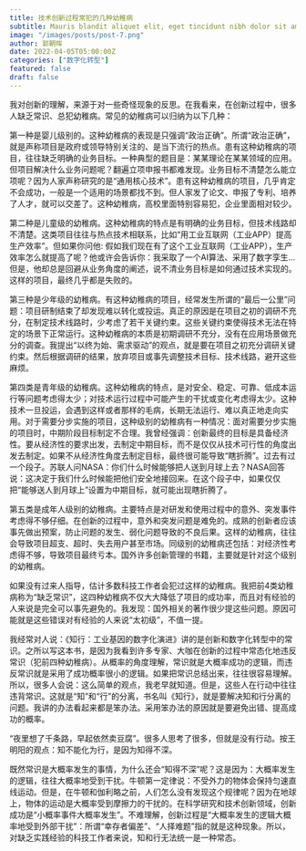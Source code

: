```yaml
---
title: 技术创新过程常犯的几种幼稚病
subtitle: Mauris blandit aliquet elit, eget tincidunt nibh dolor sit amet,
image: "/images/posts/post-7.png"
author: 郭朝晖
date: 2022-04-05T05:00:00Z
categories: ["数字化转型"]
featured: false
draft: false
---
```


我对创新的理解，来源于对一些奇怪现象的反思。在我看来，在创新过程中，很多人缺乏常识、总犯幼稚病。常见的幼稚病可以归纳为以下几种：

第一种是婴儿级别的。这种幼稚病的表现是只强调“政治正确”。所谓“政治正确”，就是声称项目是政府或领导特别关注的、是当下流行的热点。患有这种幼稚病的项目，往往缺乏明确的业务目标。一种典型的题目是：某某理论在某某领域的应用。但项目解决什么业务问题呢？翻遍立项申报书都难发现。业务目标不清楚怎么能立项呢？因为人家声称研究的是“通用核心技术”。患有这种幼稚病的项目，几乎肯定不会成功，一般是一个适用的场景都找不到。但人家发了论文、申报了专利、培养了人才，就可以交差了。这种幼稚病，高校里面特别容易犯，企业里面相对较少。

第二种是儿童级的幼稚病。这种幼稚病的特点是有明确的业务目标，但技术线路却不清楚。这类项目往往与热点技术相联系，比如“用工业互联网（工业APP）提高生产效率”。但如果你问他: 假如我们现在有了这个工业互联网（工业APP），生产效率怎么就提高了呢？他或许会告诉你：我采取了一个AI算法、采用了数字孪生… 但是，他却总是回避从业务角度的阐述，说不清业务目标是如何通过技术实现的。这样的项目，最终几乎都是失败的。

第三种是少年级的幼稚病。有这种幼稚病的项目，经常发生所谓的“最后一公里”问题：项目研制结束了却发现难以转化或投运。真正的原因是在项目之初的调研不充分，在制定技术线路时，少考虑了若干关键约束。这些关键约束使得技术无法在特定的场景下正常运行。这种幼稚病的本质是初期调研不充分，没有在应用场景做充分的调查。我提出“以终为始、需求驱动”的观点，就是要在项目之初充分调研关键约束。然后根据调研的结果，放弃项目或事先调整技术目标、技术线路，避开这些麻烦。

第四类是青年级的幼稚病。这种幼稚病的特点，是对安全、稳定、可靠、低成本运行等问题考虑得太少；对技术运行过程中可能产生的干扰或变化考虑得太少。这种技术一旦投运，会遇到这样或者那样的毛病，长期无法运行、难以真正地走向实用。对于需要分步实施的项目，这种级别的幼稚病有一种情况：面对需要分步实施的项目时，中期阶段目标制定不合理。我曾经强调：创新最终的目标是具备经济性。要从经济性的要求出发，去制定中期目标，而不是仅仅从技术可行性的角度出发去制定。如果不从经济性角度去制定目标，最终很可能导致“瞎折腾”。过去有过一个段子。苏联人问NASA：你们什么时候能够把人送到月球上去？NASA回答说：这决定于我们什么时候能把他们安全地接回来。在这个段子中，如果仅仅把“能够送人到月球上”设置为中期目标，就可能出现瞎折腾了。

第五类是成年人级别的幼稚病。主要特点是对研发和使用过程中的意外、突发事件考虑得不够仔细。在创新的过程中，意外和突发问题是难免的。成熟的创新者应该事先做出预案，防止问题的发生、弱化问题导致的不良后果。这样的幼稚病，往往会导致项目超支、超时、失去用户甚至市场。同级别的幼稚病还包括：对经济性考虑得不够，导致项目最终亏本。国外许多创新管理的书籍，主要就是针对这个级别的幼稚病。

如果没有过来人指导，估计多数科技工作者会犯过这样的幼稚病。我把前4类幼稚病称为“缺乏常识”，这四种幼稚病不仅大大降低了项目的成功率，而且对有经验的人来说是完全可以事先避免的。我发现：国外相关的著作很少提这些问题。原因可能就是这些错误对有经验的人来说“太初级”，不值一提。

我经常对人说：《知行：工业基因的数字化演进》讲的是创新和数字化转型中的常识。之所以写这本书，是因为我看到许多专家、大咖在创新的过程中常态化地违反常识（犯前四种幼稚病）。从概率的角度理解，常识就是大概率成功的逻辑，而违反常识就是采用了成功概率很小的逻辑。如果把常识总结出来，往往很容易理解。所以，很多人会说：这么简单的观点，我老早就知道。但是，这些人在行动中往往违背常识。这就是“知”和“行”的分离，书名叫《知行》，就是要解决知和行分离的问题。我讲的办法看起来都是笨办法。采用笨办法的原因就是要避免出错、提高成功的概率。

“夜里想了千条路，早起依然卖豆腐”。很多人思考了很多，但就是没有行动。按王明阳的观点：知不能化为行，是因为知得不深。

既然常识是大概率发生的事情，为什么还会“知得不深”呢？这是因为：大概率发生的逻辑，往往大概率地受到干扰。牛顿第一定律说：不受外力的物体会保持匀速直线运动。但是，在牛顿和伽利略之前，人们怎么没有发现这个规律呢？因为在地球上，物体的运动是大概率受到摩擦力的干扰的。在科学研究和技术创新领域，创新成功是“小概率事件大概率发生”。不难理解，创新过程是“大概率发生的逻辑大概率地受到外部干扰”：所谓“幸存者偏差”、“人择难题”指的就是这种现象。所以，对缺乏实践经验的科技工作者来说，知和行无法统一是一种常态。
